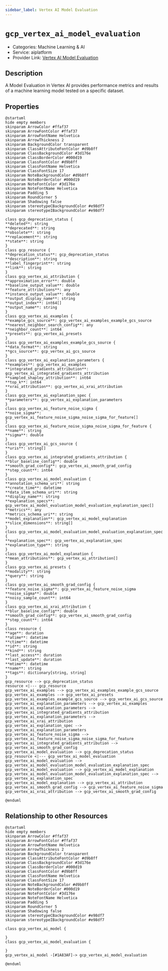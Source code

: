 ```yaml
---
sidebar_label: Vertex AI Model Evaluation
---
```


# `gcp_vertex_ai_model_evaluation`

- Categories: Machine Learning & AI
- Service: aiplatform
- Provider Link: [Vertex AI Model Evaluation](https://cloud.google.com/docs)

## Description

A Model Evaluation in Vertex AI provides performance metrics and results of a machine learning model tested on a specific dataset.

## Properties

<ZoomPanPinch>

```kroki imgType="plantuml" imgAlt="Diagram of Vertex AI Model Evaluation data model"
@startuml
hide empty members
skinparam ArrowColor #ffaf37
skinparam ArrowFontColor #ffaf37
skinparam ArrowFontName Helvetica
skinparam ArrowThickness 2
skinparam BackgroundColor transparent
skinparam ClassAttributeFontColor #d9b8ff
skinparam ClassBackgroundColor #3d176e
skinparam ClassBorderColor #000d19
skinparam ClassFontColor #d9b8ff
skinparam ClassFontName Helvetica
skinparam ClassFontSize 17
skinparam NoteBackgroundColor #d9b8ff
skinparam NoteBorderColor #000d19
skinparam NoteFontColor #3d176e
skinparam NoteFontName Helvetica
skinparam Padding 5
skinparam RoundCorner 5
skinparam Shadowing false
skinparam stereotypeCBackgroundColor #e98df7
skinparam stereotypeIBackgroundColor #e98df7

class gcp_deprecation_status {
**deleted**: string
**deprecated**: string
**obsolete**: string
**replacement**: string
**state**: string
}
class gcp_resource {
**deprecation_status**: gcp_deprecation_status
**description**: string
**label_fingerprint**: string
**link**: string
}
class gcp_vertex_ai_attribution {
**approximation_error**: double
**baseline_output_value**: double
**feature_attributions**: any
**instance_output_value**: double
**output_display_name**: string
**output_index**: int64[]
**output_name**: string
}
class gcp_vertex_ai_examples {
**example_gcs_source**: gcp_vertex_ai_examples_example_gcs_source
**nearest_neighbor_search_config**: any
**neighbor_count**: int64
**presets**: gcp_vertex_ai_presets
}
class gcp_vertex_ai_examples_example_gcs_source {
**data_format**: string
**gcs_source**: gcp_vertex_ai_gcs_source
}
class gcp_vertex_ai_explanation_parameters {
**examples**: gcp_vertex_ai_examples
**integrated_gradients_attribution**: gcp_vertex_ai_integrated_gradients_attribution
**sampled_shapley_attribution**: int64
**top_k**: int64
**xrai_attribution**: gcp_vertex_ai_xrai_attribution
}
class gcp_vertex_ai_explanation_spec {
**parameters**: gcp_vertex_ai_explanation_parameters
}
class gcp_vertex_ai_feature_noise_sigma {
**noise_sigma**: gcp_vertex_ai_feature_noise_sigma_noise_sigma_for_feature[]
}
class gcp_vertex_ai_feature_noise_sigma_noise_sigma_for_feature {
**name**: string
**sigma**: double
}
class gcp_vertex_ai_gcs_source {
**uris**: string[]
}
class gcp_vertex_ai_integrated_gradients_attribution {
**blur_baseline_config**: double
**smooth_grad_config**: gcp_vertex_ai_smooth_grad_config
**step_count**: int64
}
class gcp_vertex_ai_model_evaluation {
**annotation_schema_uri**: string
**create_time**: datetime
**data_item_schema_uri**: string
**display_name**: string
**explanation_specs**: gcp_vertex_ai_model_evaluation_model_evaluation_explanation_spec[]
**metrics**: any
**metrics_schema_uri**: string
**model_explanation**: gcp_vertex_ai_model_explanation
**slice_dimensions**: string[]
}
class gcp_vertex_ai_model_evaluation_model_evaluation_explanation_spec {
**explanation_spec**: gcp_vertex_ai_explanation_spec
**explanation_type**: string
}
class gcp_vertex_ai_model_explanation {
**mean_attributions**: gcp_vertex_ai_attribution[]
}
class gcp_vertex_ai_presets {
**modality**: string
**query**: string
}
class gcp_vertex_ai_smooth_grad_config {
**feature_noise_sigma**: gcp_vertex_ai_feature_noise_sigma
**noise_sigma**: double
**noisy_sample_count**: int64
}
class gcp_vertex_ai_xrai_attribution {
**blur_baseline_config**: double
**smooth_grad_config**: gcp_vertex_ai_smooth_grad_config
**step_count**: int64
}
class resource {
**age**: duration
**atime**: datetime
**ctime**: datetime
**id**: string
**kind**: string
**last_access**: duration
**last_update**: duration
**mtime**: datetime
**name**: string
**tags**: dictionary[string, string]
}
gcp_resource --> gcp_deprecation_status
resource <|--- gcp_resource
gcp_vertex_ai_examples --> gcp_vertex_ai_examples_example_gcs_source
gcp_vertex_ai_examples --> gcp_vertex_ai_presets
gcp_vertex_ai_examples_example_gcs_source --> gcp_vertex_ai_gcs_source
gcp_vertex_ai_explanation_parameters --> gcp_vertex_ai_examples
gcp_vertex_ai_explanation_parameters --> gcp_vertex_ai_integrated_gradients_attribution
gcp_vertex_ai_explanation_parameters --> gcp_vertex_ai_xrai_attribution
gcp_vertex_ai_explanation_spec --> gcp_vertex_ai_explanation_parameters
gcp_vertex_ai_feature_noise_sigma --> gcp_vertex_ai_feature_noise_sigma_noise_sigma_for_feature
gcp_vertex_ai_integrated_gradients_attribution --> gcp_vertex_ai_smooth_grad_config
gcp_vertex_ai_model_evaluation --> gcp_deprecation_status
gcp_resource <|--- gcp_vertex_ai_model_evaluation
gcp_vertex_ai_model_evaluation --> gcp_vertex_ai_model_evaluation_model_evaluation_explanation_spec
gcp_vertex_ai_model_evaluation --> gcp_vertex_ai_model_explanation
gcp_vertex_ai_model_evaluation_model_evaluation_explanation_spec --> gcp_vertex_ai_explanation_spec
gcp_vertex_ai_model_explanation --> gcp_vertex_ai_attribution
gcp_vertex_ai_smooth_grad_config --> gcp_vertex_ai_feature_noise_sigma
gcp_vertex_ai_xrai_attribution --> gcp_vertex_ai_smooth_grad_config

@enduml
```

</ZoomPanPinch>

## Relationship to other Resources

<ZoomPanPinch>

```kroki imgType="plantuml" imgAlt="Diagram of Vertex AI Model Evaluation resource relationships"
@startuml
hide empty members
skinparam ArrowColor #ffaf37
skinparam ArrowFontColor #ffaf37
skinparam ArrowFontName Helvetica
skinparam ArrowThickness 2
skinparam BackgroundColor transparent
skinparam ClassAttributeFontColor #d9b8ff
skinparam ClassBackgroundColor #3d176e
skinparam ClassBorderColor #000d19
skinparam ClassFontColor #d9b8ff
skinparam ClassFontName Helvetica
skinparam ClassFontSize 17
skinparam NoteBackgroundColor #d9b8ff
skinparam NoteBorderColor #000d19
skinparam NoteFontColor #3d176e
skinparam NoteFontName Helvetica
skinparam Padding 5
skinparam RoundCorner 5
skinparam Shadowing false
skinparam stereotypeCBackgroundColor #e98df7
skinparam stereotypeIBackgroundColor #e98df7

class gcp_vertex_ai_model {

}
class gcp_vertex_ai_model_evaluation {

}
gcp_vertex_ai_model -[#1A83AF]-> gcp_vertex_ai_model_evaluation

@enduml
```

</ZoomPanPinch>
